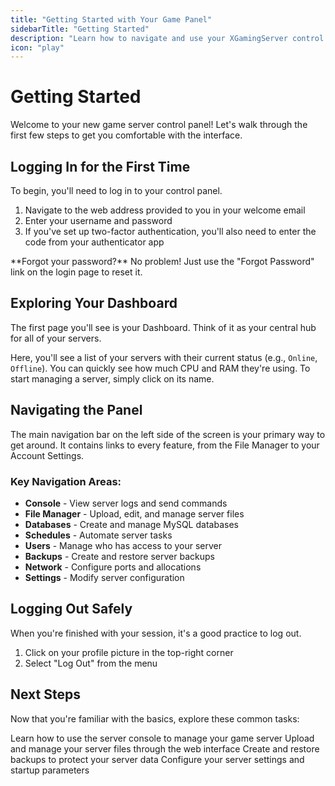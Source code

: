 ```yaml
---
title: "Getting Started with Your Game Panel"
sidebarTitle: "Getting Started"
description: "Learn how to navigate and use your XGamingServer control panel for the first time"
icon: "play"
---
```


# Getting Started

Welcome to your new game server control panel! Let's walk through the first few steps to get you comfortable with the interface.

## Logging In for the First Time

To begin, you'll need to log in to your control panel.

1. Navigate to the web address provided to you in your welcome email
2. Enter your username and password
3. If you've set up two-factor authentication, you'll also need to enter the code from your authenticator app

<Warning>
**Forgot your password?** No problem! Just use the "Forgot Password" link on the login page to reset it.
</Warning>

## Exploring Your Dashboard

The first page you'll see is your Dashboard. Think of it as your central hub for all of your servers.

Here, you'll see a list of your servers with their current status (e.g., `Online`, `Offline`). You can quickly see how much CPU and RAM they're using. To start managing a server, simply click on its name.

## Navigating the Panel

The main navigation bar on the left side of the screen is your primary way to get around. It contains links to every feature, from the File Manager to your Account Settings.

### Key Navigation Areas:
- **Console** - View server logs and send commands
- **File Manager** - Upload, edit, and manage server files
- **Databases** - Create and manage MySQL databases
- **Schedules** - Automate server tasks
- **Users** - Manage who has access to your server
- **Backups** - Create and restore server backups
- **Network** - Configure ports and allocations
- **Settings** - Modify server configuration

## Logging Out Safely

When you're finished with your session, it's a good practice to log out.

1. Click on your profile picture in the top-right corner
2. Select "Log Out" from the menu

## Next Steps

Now that you're familiar with the basics, explore these common tasks:

<CardGroup cols={2}>
  <Card title="Console" href="/panel/console" icon="terminal">
    Learn how to use the server console to manage your game server
  </Card>
  
  <Card title="File Manager" href="/panel/file-manager" icon="folder">
    Upload and manage your server files through the web interface
  </Card>
  
  <Card title="Backups" href="/panel/backups" icon="floppy-disk">
    Create and restore backups to protect your server data
  </Card>
  
  <Card title="Settings" href="/panel/settings" icon="gear">
    Configure your server settings and startup parameters
  </Card>
</CardGroup>